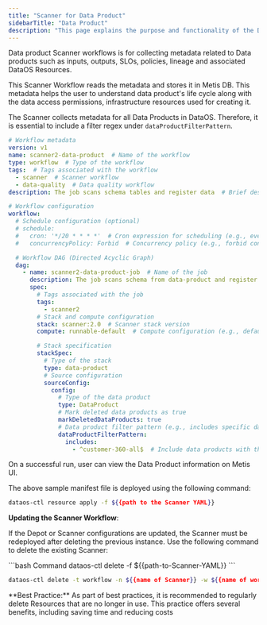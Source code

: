 ```yaml
---
title: "Scanner for Data Product"
sidebarTitle: "Data Product"
description: "This page explains the purpose and functionality of the Data Product Scanner workflow, which collects metadata related to Data products and stores it in Metis DB for user reference and data access permissions."
---
```


Data product Scanner workflows is for collecting metadata related to Data products such as inputs, outputs, SLOs, policies, lineage and associated DataOS Resources.

This Scanner Workflow reads the metadata and stores it in Metis DB. This metadata helps the user to understand data product's life cycle along with the data access permissions, infrastructure resources used for creating it.

<Note>

The Scanner collects metadata for all Data Products in DataOS. Therefore, it is essential to include a filter regex under `dataProductFilterPattern`.

</Note>

```yaml
# Workflow metadata
version: v1
name: scanner2-data-product  # Name of the workflow
type: workflow  # Type of the workflow
tags:  # Tags associated with the workflow
  - scanner  # Scanner workflow
  - data-quality  # Data quality workflow
description: The job scans schema tables and register data  # Brief description of the workflow

# Workflow configuration
workflow:
  # Schedule configuration (optional)
  # schedule:
  #   cron: '*/20 * * * *'  # Cron expression for scheduling (e.g., every 20 minutes)
  #   concurrencyPolicy: Forbid  # Concurrency policy (e.g., forbid concurrent runs)

  # Workflow DAG (Directed Acyclic Graph)
  dag:
    - name: scanner2-data-product-job  # Name of the job
      description: The job scans schema from data-product and register data to metis  # Brief description of the job
      spec:
        # Tags associated with the job
        tags:
          - scanner2
        # Stack and compute configuration
        stack: scanner:2.0  # Scanner stack version
        compute: runnable-default  # Compute configuration (e.g., default runner)

        # Stack specification
        stackSpec:
          # Type of the stack
          type: data-product
          # Source configuration
          sourceConfig:
            config:
              # Type of the data product
              type: DataProduct
              # Mark deleted data products as true
              markDeletedDataProducts: true
              # Data product filter pattern (e.g., includes specific data products)
              dataProductFilterPattern:
                includes:
                  - ^customer-360-all$  # Include data products with the specified pattern
```

<Note>

On a successful run, user can view the Data Product information on Metis UI.

</Note>

The above sample manifest file is deployed using the following command:

```bash
dataos-ctl resource apply -f ${{path to the Scanner YAML}}
```

**Updating the Scanner Workflow**:

If the Depot or Scanner configurations are updated, the Scanner must be redeployed after deleting the previous instance. Use the following command to delete the existing Scanner:

<CodeGroup>
  ```bash Command
  dataos-ctl delete -f ${{path-to-Scanner-YAML}}
  ```

  ```bash Alternative Command
  dataos-ctl delete -t workflow -n ${{name of Scanner}} -w ${{name of workspace}}
  ```
</CodeGroup>

<Note>
  **Best Practice:** As part of best practices, it is recommended to regularly delete Resources that are no longer in use. This practice offers several benefits, including saving time and reducing costs
</Note>